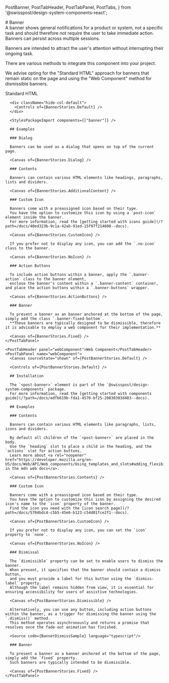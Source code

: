   PostBanner,
  PostTabHeader,
  PostTabPanel,
  PostTabs,
} from '@swisspost/design-system-components-react';

<Meta of={BannerStories} />

<div className="docs-title">
  # Banner

  <nav>
    <link-design of={JSON.stringify(BannerStories)}></link-design>
  </nav>
</div>

<div className="lead">
  A banner shows general notifications for a product or system, not a specific task and should
  therefore not require the user to take immediate action. Banners can persist across multiple
  sessions.
</div>

Banners are intended to attract the user's attention without interrupting their ongoing task.

<PostBanner type="info">
  <p slot="heading">There are various methods to integrate this component into your project.</p>
  <p>
    We advise opting for the "Standard HTML" approach for banners that remain static on the page and
    using the "Web Component" method for dismissible banners.
  </p>
</PostBanner>

<PostTabs>
    <PostTabHeader panel="standardHTML">Standard HTML</PostTabHeader>
    <PostTabPanel name="standardHTML">
      <Canvas sourceState="shown" of={BannerStories.Default} />

      <div className="hide-col-default">
        <Controls of={BannerStories.Default} />
      </div>

      <StylesPackageImport components={["banner"]} />

      ## Examples

      ### Dialog

      Banners can be used as a dialog that opens on top of the current page.

      <Canvas of={BannerStories.Dialog} />

      ### Contents

      Banners can contain various HTML elements like headings, paragraphs, lists and dividers.

      <Canvas of={BannerStories.AdditionalContent} />

      ### Custom Icon

      Banners come with a preassigned icon based on their type.
      You have the option to customize this icon by using a `post-icon` element inside the banner.
      For more information, read the [getting started with icons guide](/?path=/docs/40ed323b-9c1a-42ab-91ed-15f97f214608--docs).

      <Canvas of={BannerStories.CustomIcon} />

      If you prefer not to display any icon, you can add the `.no-icon` class to the banner.

      <Canvas of={BannerStories.NoIcon} />

      ### Action Buttons

      To include action buttons within a banner, apply the `.banner-action` class to the banner element,
      enclose the banner's content within a `.banner-content` container, and place the action buttons within a `.banner-buttons` wrapper.

      <Canvas of={BannerStories.ActionButtons} />

      ### Banner

      To present a banner as an banner anchored at the bottom of the page, simply add the class `.banner-fixed-bottom`.
      **These banners are typically designed to be dismissible, therefore it is advisable to employ a web component for their implementation.**

      <Canvas of={BannerStories.Fixed} />
    </PostTabPanel>

    <PostTabHeader panel="webComponent">Web Component</PostTabHeader>
    <PostTabPanel name="webComponent">
      <Canvas sourceState="shown" of={PostBannerStories.Default} />

      <Controls of={PostBannerStories.Default} />

      ## Installation

      The `<post-banner>` element is part of the `@swisspost/design-system-components` package.
      For more information, read the [getting started with components guide](/?path=/docs/edfb619b-fda1-4570-bf25-20830303d483--docs).

      ## Examples

      ### Contents

      Banners can contain various HTML elements like paragraphs, lists, icons and dividers.

      By default all children of the `<post-banner>` are placed in the body.
      Use the `heading` slot to place a child in the heading, and the `actions` slot for action buttons.
      Learn more about <a rel="noopener" href="https://developer.mozilla.org/en-US/docs/Web/API/Web_components/Using_templates_and_slots#adding_flexibility_with_slots">slots in the mdn web docs</a>.

      <Canvas of={PostBannerStories.Contents} />

      ### Custom Icon

      Banners come with a preassigned icon based on their type.
      You have the option to customize this icon by assigning the desired icon's name to the `icon` property of the banner.
      Find the icon you need with the [icon search page](/?path=/docs/5704bdc4-c5b5-45e6-b123-c54d01fce2f1--docs).

      <Canvas of={PostBannerStories.CustomIcon} />

      If you prefer not to display any icon, you can set the `icon` property to `none`.

      <Canvas of={PostBannerStories.NoIcon} />

      ### Dismissal

      The `dismissible` property can be set to enable users to dismiss the banner.
      When present, it specifies that the banner should contain a dismiss button,
      and you must provide a label for this button using the `dismiss-label` property.
      Although the label remains hidden from view, it is essential for ensuring accessibility for users of assistive technologies.

      <Canvas of={PostBannerStories.Dismissible} />

      Alternatively, you can use any button, including action buttons within the banner, as a trigger for dismissing the banner using the `.dismiss()` method.
      This method operates asynchronously and returns a promise that resolves once the fade-out animation has finished.

      <Source code={BannerDismissSample} language="typescript"/>

      ### Banner

      To present a banner as a banner anchored at the bottom of the page, simply add the `fixed` property.
      Such banners are typically intended to be dismissible.

      <Canvas of={PostBannerStories.Fixed} />
    </PostTabPanel>

</PostTabs>
